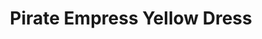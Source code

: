 ---
title: "Pirate Empress Yellow Dress"
meta_title: "Pirate Empress Yellow Dress craft"
description: "Craft de Pirate Empress Yellow Dress"
rank: "a"
draft: false
name: "Pirate Empress Yellow Dress"
recipe_img: "https://wiki.pokexgames.com/images/a/ab/Pirate_Empress_Yellow_Dress.png"
level: 91
craft_time: 216000
result: 1
value_npc: 1
ingredients:
  - name: "Silk"
    quantity: 40
    item_img: "https://wiki.pokexgames.com/images/e/e0/Silk.PNG"
    value_npc: 1
  - name: "Ice Bra"
    quantity: 25
    item_img: "https://wiki.pokexgames.com/images/3/3e/Ice_Bra.png"
    value_npc: 1
  - name: "Snake Tail"
    quantity: 5
    item_img: "https://wiki.pokexgames.com/images/6/6c/Snake_Tail.png"
    value_npc: 1
  - name: "Poisonous Tail"
    quantity: 250
    item_img: "https://wiki.pokexgames.com/images/8/82/Poisonous_Tail.png"
    value_npc: 1
  - name: "Yellow Dye"
    quantity: 20
    item_img: "https://wiki.pokexgames.com/images/4/46/Yellow_Dye.png"
    value_npc: 1
  - name: "Diamond"
    quantity: 2
    item_img: "https://wiki.pokexgames.com/images/e/ea/Diamond.png"
    value_npc: 1
  - name: "Refined Fashion Point"
    quantity: 12
    item_img: "https://wiki.pokexgames.com/images/6/69/Refined_Fashion_Point.png"
    value_npc: 1
---